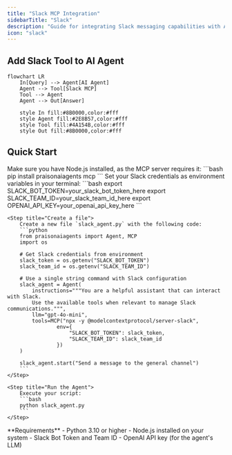 ```yaml
---
title: "Slack MCP Integration"
sidebarTitle: "Slack"
description: "Guide for integrating Slack messaging capabilities with Agent4ALL agents using MCP"
icon: "slack"
---
```


## Add Slack Tool to AI Agent

```mermaid
flowchart LR
    In[Query] --> Agent[AI Agent]
    Agent --> Tool[Slack MCP]
    Tool --> Agent
    Agent --> Out[Answer]
    
    style In fill:#8B0000,color:#fff
    style Agent fill:#2E8B57,color:#fff
    style Tool fill:#4A154B,color:#fff
    style Out fill:#8B0000,color:#fff
```

## Quick Start

<Steps>
    <Step title="Install Dependencies">
        Make sure you have Node.js installed, as the MCP server requires it:
        ```bash
        pip install praisonaiagents mcp
        ```
    </Step>
    <Step title="Set API Keys">
        Set your Slack credentials as environment variables in your terminal:
        ```bash
        export SLACK_BOT_TOKEN=your_slack_bot_token_here
        export SLACK_TEAM_ID=your_slack_team_id_here
        export OPENAI_API_KEY=your_openai_api_key_here
        ```
    </Step>

    <Step title="Create a file">
        Create a new file `slack_agent.py` with the following code:
        ```python
        from praisonaiagents import Agent, MCP
        import os

        # Get Slack credentials from environment
        slack_token = os.getenv("SLACK_BOT_TOKEN")
        slack_team_id = os.getenv("SLACK_TEAM_ID")

        # Use a single string command with Slack configuration
        slack_agent = Agent(
            instructions="""You are a helpful assistant that can interact with Slack.
            Use the available tools when relevant to manage Slack communications.""",
            llm="gpt-4o-mini",
            tools=MCP("npx -y @modelcontextprotocol/server-slack",
                    env={
                        "SLACK_BOT_TOKEN": slack_token,
                        "SLACK_TEAM_ID": slack_team_id
                    })
        )

        slack_agent.start("Send a message to the general channel")
        ```
    </Step>

    <Step title="Run the Agent">
        Execute your script:
        ```bash
        python slack_agent.py
        ```
    </Step>
</Steps>

<Note>
  **Requirements**
  - Python 3.10 or higher
  - Node.js installed on your system
  - Slack Bot Token and Team ID
  - OpenAI API key (for the agent's LLM)
</Note>
